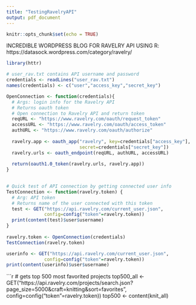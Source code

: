 ```yaml
---
title: "TestingRavelryAPI"
output: pdf_document
---
```


```r
knitr::opts_chunk$set(echo = TRUE)
```

INCREDIBLE WORDPRESS BLOG FOR RAVELRY API USING R: https://datasock.wordpress.com/category/ravelry/

```r
library(httr)

# user_rav.txt contains API username and password 
credentials <- readLines("user_rav.txt")
names(credentials) <- c("user","access_key","secret_key")

OpenConnection <- function(credentials){
  # Args: login info for the Ravelry API
  # Returns oauth token
  # Open connection to Ravelry API and return token
  reqURL <- "https://www.ravelry.com/oauth/request_token"
  accessURL <- "https://www.ravelry.com/oauth/access_token"
  authURL <- "https://www.ravelry.com/oauth/authorize"
   
  ravelry.app <- oauth_app("ravelry", key=credentials["access_key"], 
                           secret=credentials["secret_key"])
  ravelry.urls <- oauth_endpoint(reqURL, authURL, accessURL)
   
  return(oauth1.0_token(ravelry.urls, ravelry.app))
}
 
```

```r
# Quick test of API connection by getting connected user info
TestConnection <- function(ravelry.token) {
  # Arg: API token
  # Returns name of the user connected with this token
  test <- GET("https://api.ravelry.com/current_user.json", 
              config=config("token"=ravelry.token)) 
  print(content(test)$user$username)
}
 
ravelry.token <- OpenConnection(credentials)
TestConnection(ravelry.token)
```


```r
userinfo <- GET("https://api.ravelry.com/current_user.json",
              config=config("token"=ravelry.token))
print(content(userinfo)$user$username)
```

```r
# gets top 500 most favorited projects
top500_all <- GET("https://api.ravelry.com/projects/search.json?page_size=5000&amp;craft=knitting&amp;sort=favorites", config=config("token"=ravelry.token))
top500 <- content(knit_all)
